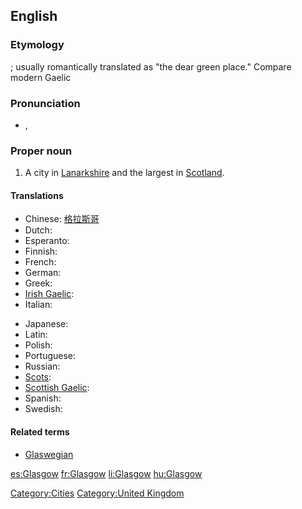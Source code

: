 ==English==

===Etymology===
{{Brythonic.}} {{term|glas cu||green hollow}}; usually romantically translated as "the dear green place." Compare modern Gaelic {{term|Glaschu||lang=gd}}

===Pronunciation===
* {{a|UK}} {{IPA|/ˈglæz.gəʊ/}}, {{SAMPA|/"gl{z.g@U/}}
{{rfp|local and general Scottish required}}

===Proper noun===
{{wikipedia}}
{{en-proper noun}}

# A city in [[Lanarkshire]] and the largest in [[Scotland]].

====Translations====
{{trans-top|the city Glasgow}}
* Chinese: [[格拉斯哥]]
* Dutch: {{t|nl|Glasgow}}
* Esperanto: {{t|eo|Glasgovo}}
* Finnish: {{t|fi|Glasgow}}
* French: {{t|fr|Glasgow}}
* German: {{t|de|Glasgow}}
* Greek: {{t|el|Γλασκώβη}}
* [[Irish Gaelic]]: {{t|ga|Glaschú}}
* Italian: {{t|it|Glasgow}}
{{trans-mid}}
* Japanese: {{t|ja|グラスゴー|tr=Gurasugō}}
* Latin: {{t|la|Glasgovia}}
* Polish: {{t|pl|Glasgow}}
* Portuguese: {{t|pt|Glasgow}}
* Russian: {{t|ru|Глазго|tr=Glázgo}}
* [[Scots]]: {{t|sco|Glesca}}
* [[Scottish Gaelic]]: {{t|gd|Glaschu}}
* Spanish: {{t|es|Glasgow}}
* Swedish: {{t|sv|Glasgow}}
{{trans-bottom}}

====Related terms====
* [[Glaswegian]]

[[Category:Cities]]
[[Category:United Kingdom]]

[[es:Glasgow]]
[[fr:Glasgow]]
[[li:Glasgow]]
[[hu:Glasgow]]